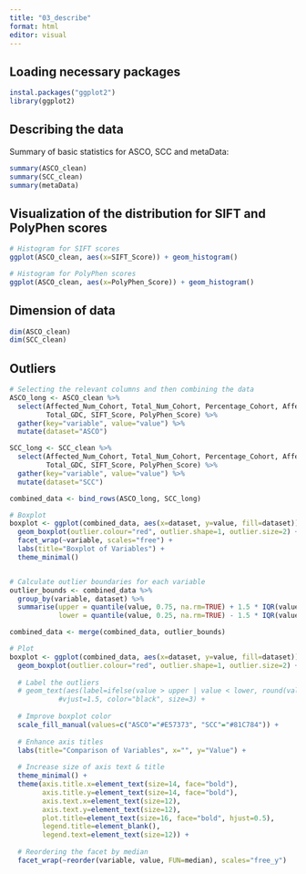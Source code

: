 ```yaml
---
title: "03_describe"
format: html
editor: visual
---
```


## Loading necessary packages

```r
instal.packages("ggplot2")
library(ggplot2)
```

## Describing the data

Summary of basic statistics for ASCO, SCC and metaData:

```r
summary(ASCO_clean)
summary(SCC_clean)
summary(metaData)
```

## Visualization of the distribution for SIFT and PolyPhen scores

```r
# Histogram for SIFT scores
ggplot(ASCO_clean, aes(x=SIFT_Score)) + geom_histogram()

# Histogram for PolyPhen scores
ggplot(ASCO_clean, aes(x=PolyPhen_Score)) + geom_histogram()
```

## Dimension of data

```r
dim(ASCO_clean)
dim(SCC_clean)
```

## Outliers

```r
# Selecting the relevant columns and then combining the data
ASCO_long <- ASCO_clean %>% 
  select(Affected_Num_Cohort, Total_Num_Cohort, Percentage_Cohort, Affected_GDC, 
         Total_GDC, SIFT_Score, PolyPhen_Score) %>% 
  gather(key="variable", value="value") %>% 
  mutate(dataset="ASCO")

SCC_long <- SCC_clean %>% 
  select(Affected_Num_Cohort, Total_Num_Cohort, Percentage_Cohort, Affected_GDC, 
         Total_GDC, SIFT_Score, PolyPhen_Score) %>% 
  gather(key="variable", value="value") %>% 
  mutate(dataset="SCC")

combined_data <- bind_rows(ASCO_long, SCC_long)

# Boxplot
boxplot <- ggplot(combined_data, aes(x=dataset, y=value, fill=dataset)) + 
  geom_boxplot(outlier.colour="red", outlier.shape=1, outlier.size=2) +
  facet_wrap(~variable, scales="free") + 
  labs(title="Boxplot of Variables") +
  theme_minimal()


# Calculate outlier boundaries for each variable
outlier_bounds <- combined_data %>%
  group_by(variable, dataset) %>%
  summarise(upper = quantile(value, 0.75, na.rm=TRUE) + 1.5 * IQR(value, na.rm=TRUE),
            lower = quantile(value, 0.25, na.rm=TRUE) - 1.5 * IQR(value, na.rm=TRUE))

combined_data <- merge(combined_data, outlier_bounds)

# Plot
boxplot <- ggplot(combined_data, aes(x=dataset, y=value, fill=dataset)) + 
  geom_boxplot(outlier.colour="red", outlier.shape=1, outlier.size=2) +
  
  # Label the outliers
  # geom_text(aes(label=ifelse(value > upper | value < lower, round(value,2), NA)), 
            #vjust=1.5, color="black", size=3) +
  
  # Improve boxplot color
  scale_fill_manual(values=c("ASCO"="#E57373", "SCC"="#81C784")) +
  
  # Enhance axis titles
  labs(title="Comparison of Variables", x="", y="Value") +
  
  # Increase size of axis text & title
  theme_minimal() +
  theme(axis.title.x=element_text(size=14, face="bold"),
        axis.title.y=element_text(size=14, face="bold"),
        axis.text.x=element_text(size=12),
        axis.text.y=element_text(size=12),
        plot.title=element_text(size=16, face="bold", hjust=0.5),
        legend.title=element_blank(),
        legend.text=element_text(size=12)) +
  
  # Reordering the facet by median
  facet_wrap(~reorder(variable, value, FUN=median), scales="free_y") 
```
